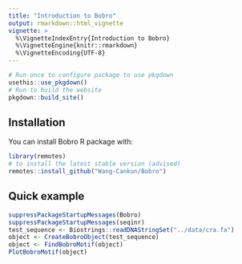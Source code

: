 ```yaml
---
title: "Introduction to Bobro"
output: rmarkdown::html_vignette
vignette: >
  %\VignetteIndexEntry{Introduction to Bobro}
  %\VignetteEngine{knitr::rmarkdown}
  %\VignetteEncoding{UTF-8}
---
```



```r
# Run once to configure package to use pkgdown
usethis::use_pkgdown()
# Run to build the website
pkgdown::build_site()
```

## Installation

You can install Bobro R package with:

``` r
library(remotes)
# to install the latest stable version (advised)
remotes::install_github("Wang-Cankun/Bobro")

```


## Quick example
``` r
suppressPackageStartupMessages(Bobro)
suppressPackageStartupMessages(seqinr)
test_sequence <- Biostrings::readDNAStringSet("../data/cra.fa")
object <- CreateBobroObject(test_sequence)
object <- FindBobroMotif(object)
PlotBobroMotif(object)
```
